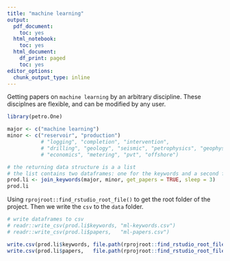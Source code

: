 ```yaml
---
title: "machine learning"
output:
  pdf_document:
    toc: yes
  html_notebook:
    toc: yes
  html_document:
    df_print: paged
    toc: yes
editor_options:
  chunk_output_type: inline
---
```


Getting papers on `machine learning` by an arbitrary discipline.
These disciplnes are flexible, and can be modified by any user.

```r
library(petro.One)

major <- c("machine learning")
minor <- c("reservoir", "production")
           # "logging", "completion", "intervention",
           # "drilling", "geology", "seismic", "petrophysics", "geophysics", 
           # "economics", "metering", "pvt", "offshore")

# the returning data structure is a a list
# the list contains two dataframes: one for the keywords and a second for the papers
prod.li <- join_keywords(major, minor, get_papers = TRUE, sleep = 3)
prod.li
```

Using `rprojroot::find_rstudio_root_file()` to get the root folder of the project. Then we write the `csv` to the `data` folder.

```r
# write dataframes to csv
# readr::write_csv(prod.li$keywords, "ml-keywords.csv")
# readr::write_csv(prod.li$papers,   "ml-papers.csv")

write.csv(prod.li$keywords, file.path(rprojroot::find_rstudio_root_file(), "data", "ml-keywords.csv"), row.names = FALSE)
write.csv(prod.li$papers,   file.path(rprojroot::find_rstudio_root_file(), "data", "ml-papers.csv"), row.names = FALSE)
```


